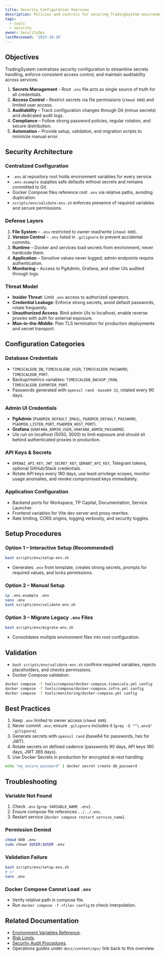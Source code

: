 ```yaml
---
title: Security Configuration Overview
description: Policies and controls for securing TradingSystem environments.
tags:
  - tools
  - security
owner: SecurityOps
lastReviewed: '2025-10-26'
---
```

## Objectives

TradingSystem centralizes security configuration to streamline secrets handling, enforce consistent
access control, and maintain auditability across services.

1. **Secrets Management** – Root `.env` file acts as single source of truth for all credentials.  
2. **Access Control** – Restrict secrets via file permissions (`chmod 600`) and limited user access.  
3. **Auditability** – Track configuration changes through Git (minus secrets) and dedicated audit logs.  
4. **Compliance** – Follow strong password policies, regular rotation, and secure distribution.  
5. **Automation** – Provide setup, validation, and migration scripts to minimize manual error.

## Security Architecture

### Centralized Configuration

- `.env` at repository root holds environment variables for every service.  
- `.env.example` supplies safe defaults without secrets and remains committed to Git.  
- Docker Compose files reference root `.env` via relative paths, avoiding duplication.  
- `scripts/env/validate-env.sh` enforces presence of required variables and secure permissions.

### Defense Layers

1. **File System** – `.env` restricted to owner read/write (`chmod 600`).  
2. **Version Control** – `.env` listed in `.gitignore` to prevent accidental commits.  
3. **Runtime** – Docker and services load secrets from environment, never hardcode them.  
4. **Application** – Sensitive values never logged; admin endpoints require authentication.  
5. **Monitoring** – Access to PgAdmin, Grafana, and other UIs audited through logs.

### Threat Model

- **Insider Threat**: Limit `.env` access to authorized operators.  
- **Credential Leakage**: Enforce strong secrets, avoid default passwords, rotate frequently.  
- **Unauthorized Access**: Bind admin UIs to localhost, enable reverse proxies with auth for external exposure.  
- **Man-in-the-Middle**: Plan TLS termination for production deployments and secret transport.

## Configuration Categories

### Database Credentials

- `TIMESCALEDB_DB`, `TIMESCALEDB_USER`, `TIMESCALEDB_PASSWORD`, `TIMESCALEDB_PORT`.  
- Backup/metrics variables: `TIMESCALEDB_BACKUP_CRON`, `TIMESCALEDB_EXPORTER_PORT`.  
- Passwords generated with `openssl rand -base64 32`, rotated every 90 days.

### Admin UI Credentials

- **PgAdmin** (`PGADMIN_DEFAULT_EMAIL`, `PGADMIN_DEFAULT_PASSWORD`, `PGADMIN_LISTEN_PORT`, `PGADMIN_HOST_PORT`).  
- **Grafana** (`GRAFANA_ADMIN_USER`, `GRAFANA_ADMIN_PASSWORD`).  
- UIs run on localhost (5050, 3000) to limit exposure and should sit behind authenticated proxies in production.

### API Keys & Secrets

- `OPENAI_API_KEY`, `JWT_SECRET_KEY`, `QDRANT_API_KEY`, Telegram tokens, optional GitHub/Slack credentials.  
- Rotate API keys every 180 days, use least-privilege scopes, monitor usage anomalies, and revoke compromised keys immediately.

### Application Configuration

- Backend ports for Workspace, TP Capital, Documentation, Service Launcher.  
- Frontend variables for Vite dev server and proxy rewrites.  
- Rate limiting, CORS origins, logging verbosity, and security toggles.

## Setup Procedures

### Option 1 – Interactive Setup (Recommended)

```bash
bash scripts/env/setup-env.sh
```

- Generates `.env` from template, creates strong secrets, prompts for required values, and locks permissions.

### Option 2 – Manual Setup

```bash
cp .env.example .env
nano .env
bash scripts/env/validate-env.sh
```

### Option 3 – Migrate Legacy `.env` Files

```bash
bash scripts/env/migrate-env.sh
```

- Consolidates multiple environment files into root configuration.

## Validation

- `bash scripts/env/validate-env.sh` confirms required variables, rejects placeholders, and checks permissions.  
- Docker Compose validation:

```bash
docker compose -f tools/compose/docker-compose.timescale.yml config
docker compose -f tools/compose/docker-compose.infra.yml config
docker compose -f tools/monitoring/docker-compose.yml config
```

## Best Practices

1. Keep `.env` limited to owner access (`chmod 600`).  
2. Never commit `.env`; ensure `.gitignore` includes it (`grep -E "^\.env$" .gitignore`).  
3. Generate secrets with `openssl rand` (base64 for passwords, hex for JWT).  
4. Rotate secrets on defined cadence (passwords 90 days, API keys 180 days, JWT 365 days).  
5. Use Docker Secrets in production for encrypted at-rest handling:

```bash
echo "my_secure_password" | docker secret create db_password -
```

## Troubleshooting

### Variable Not Found
1. Check `.env` (`grep VARIABLE_NAME .env`).  
2. Ensure compose file references `../../.env`.  
3. Restart service (`docker compose restart service_name`).

### Permission Denied
```bash
chmod 600 .env
sudo chown $USER:$USER .env
```

### Validation Failure
```bash
bash scripts/env/setup-env.sh
# or
nano .env
```

### Docker Compose Cannot Load `.env`
- Verify relative path in compose file.  
- Run `docker compose -f <file> config` to check interpolation.

## Related Documentation

- [Environment Variables Reference](./env).  
- [Risk Limits](./risk-limits).  
- [Security Audit Procedures](./audit).  
- Operations guides under `docs/content/ops/` link back to this overview.
